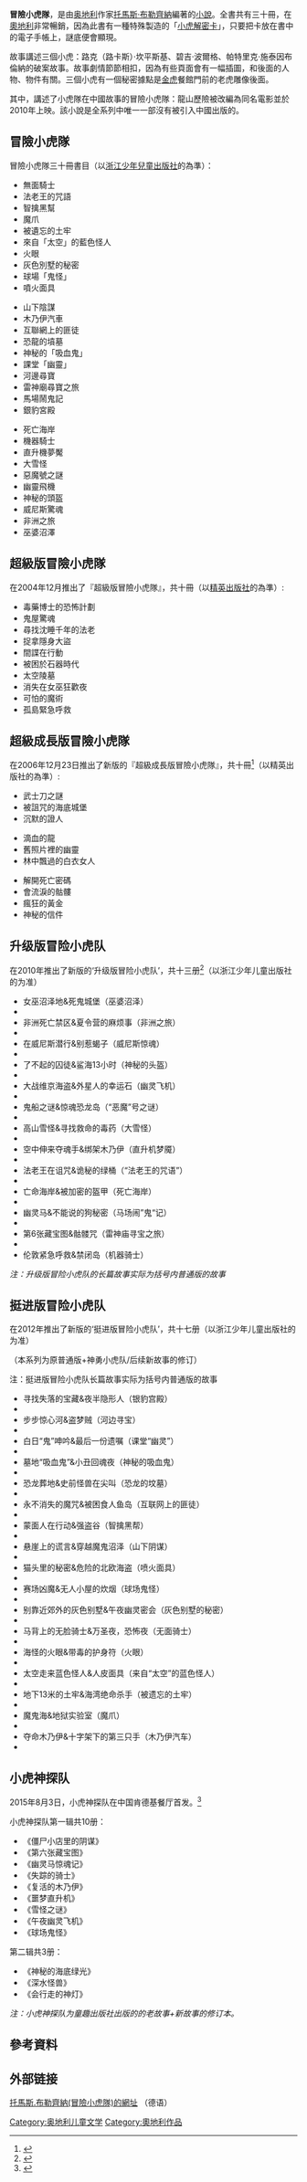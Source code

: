 {{refimprove|time=2016-02-01T09:54:29+00:00}}
'''冒險小虎隊'''，是由[[奥地利|奥地利]]作家[[托馬斯·布勒齊納|托馬斯·布勒齊納]]編著的[[小說|小說]]。全書共有三十冊，在[[奧地利|奧地利]]非常暢銷，因為此書有一種特殊製造的「[[小虎解密卡|小虎解密卡]]」，只要把卡放在書中的電子手帳上，謎底便會顯現。

故事講述三個小虎：路克（路卡斯）·坎平斯基、碧吉·波爾格、帕特里克·施泰因布倫納的破案故事。故事劇情節節相扣，因為有些頁面會有一幅插圖，和後面的人物、物件有關。三個小虎有一個秘密據點是[[金虎|金虎]]餐館門前的老虎雕像後面。

其中，講述了小虎隊在中國故事的冒險小虎隊：龍山歷險被改編為同名電影並於2010年上映。該小說是全系列中唯一一部沒有被引入中國出版的。

== 冒險小虎隊 ==
冒險小虎隊三十冊書目（以[[浙江少年兒童出版社|浙江少年兒童出版社]]的為準）：
{{col-begin}}
{{col-3}}
*無面騎士
*法老王的咒語
*智擒黑幫
*魔爪
*被遺忘的土牢
*來自「太空」的藍色怪人
*火眼
*灰色別墅的秘密
*球場「鬼怪」
*噴火面具
{{col-3}}
*山下陰謀
*木乃伊汽車
*互聯網上的匪徒
*恐龍的墳墓
*神秘的「吸血鬼」
*課堂「幽靈」
*河邊尋寶
*雷神廟尋寶之旅
*馬場鬧鬼記
*銀豹宮殿
{{col-3}}
*死亡海岸
*機器騎士
*直升機夢魘
*大雪怪
*惡魔號之謎
*幽靈飛機
*神秘的頭盔
*威尼斯驚魂
*非洲之旅
*巫婆沼澤
{{col-end}}

== 超級版冒險小虎隊 ==
在2004年12月推出了『超級版冒險小虎隊』，共十冊（以[[精英出版社|精英出版社]]的為準）:
*毒藥博士的恐怖計劃
*鬼屋驚魂
*尋找沈睡千年的法老
*捉拿隱身大盜
*間諜在行動
*被困於石器時代
*太空陵墓
*消失在女巫狂歡夜
*可怕的魔術
*孤島緊急呼救

== 超級成長版冒險小虎隊 ==
在2006年12月23日推出了新版的『超級成長版冒險小虎隊』，共十冊<ref>{{cite news |language = zh-cn |author = 陈桔 |url = http://qjwb.zjol.com.cn/html/2006-12/24/content_1455300.htm |title = “超级成长版”《冒险小虎队》昨首发 |publisher = 钱江日报 |date = 2006年12月24日 |accessdate = 2016年3月24日 |archive-date = 2016年10月12日 |archive-url = https://web.archive.org/web/20161012231808/http://qjwb.zjol.com.cn/html/2006-12/24/content_1455300.htm |dead-url = no }}</ref>（以精英出版社的為準）:
{{col-begin}}
{{col-3}}
*武士刀之謎
*被詛咒的海底城堡
*沉默的證人
{{col-3}}
*滴血的龍
*舊照片裡的幽靈
*林中飄過的白衣女人
{{col-3}}
*解開死亡密碼
*會流淚的骷髏
*瘋狂的黃金
*神秘的信件
{{col-end}}

==升级版冒险小虎队==
在2010年推出了新版的‘升级版冒险小虎队’，共十三册<ref>{{cite news |language = zh-cn |author = 蔡震 |url = http://ent.163.com/10/0717/02/6BOSN8NJ00032DGD.html |title = 《冒险小虎队》出“升级版” |publisher = 扬子晚报 |date = 2010年7月17日 |access-date = 2016年3月24日 |archive-url = https://web.archive.org/web/20160406163719/http://ent.163.com/10/0717/02/6BOSN8NJ00032DGD.html |archive-date = 2016年4月6日 |dead-url = yes }}</ref>（以浙江少年儿童出版社的为准）

* 女巫沼泽地&死鬼城堡（巫婆沼泽）
* 
* 非洲死亡禁区&夏令营的麻烦事（非洲之旅）
* 
* 在威尼斯潜行&别惹蝎子（威尼斯惊魂）
* 
* 了不起的囚徒&鲨海13小时（神秘的头盔）
* 
* 大战维京海盗&外星人的幸运石（幽灵飞机）
* 
* 鬼船之谜&惊魂恐龙岛（“恶魔”号之谜）
* 
* 高山雪怪&寻找救命的毒药（大雪怪）
* 
* 空中伸来夺魂手&绑架木乃伊（直升机梦魇）
* 
* 法老王在诅咒&诡秘的绿桶（“法老王的咒语”）
* 
* 亡命海岸&被加密的盔甲（死亡海岸）
* 
* 幽灵马&不能说的狗秘密（马场闹”鬼“记）
* 
* 第6张藏宝图&骷髅咒（雷神庙寻宝之旅）
* 
* 伦敦紧急呼救&禁闭岛（机器骑士）

''注：升级版冒险小虎队的长篇故事实际为括号内普通版的故事''

==挺进版冒险小虎队==
在2012年推出了新版的‘挺进版冒险小虎队’，共十七册（以浙江少年儿童出版社的为准）

（本系列为原普通版+神勇小虎队/后续新故事的修订）

注：挺进版冒险小虎队长篇故事实际为括号内普通版的故事

* 寻找失落的宝藏&夜半隐形人（银豹宫殿）
* 
* 步步惊心河&盗梦贼（河边寻宝）
* 
* 白日“鬼”呻吟&最后一份遗嘱（课堂“幽灵”）
* 
* 墓地“吸血鬼”&小丑回魂夜（神秘的吸血鬼）
* 
* 恐龙葬地&史前怪兽在尖叫（恐龙的坟墓）
* 
* 永不消失的魔咒&被困食人鱼岛（互联网上的匪徒）
* 
* 蒙面人在行动&强盗谷（智擒黑帮）
* 
* 悬崖上的谎言&穿越魔鬼沼泽（山下阴谋）
* 
* 猫头里的秘密&危险的北欧海盗（喷火面具）
* 
* 赛场凶魔&无人小屋的炊烟（球场鬼怪）
* 
* 别靠近郊外的灰色别墅&午夜幽灵密会（灰色别墅的秘密）
* 
* 马背上的无脸骑士&万圣夜，恐怖夜（无面骑士）
* 
* 海怪的火眼&带毒的护身符（火眼）
* 
* 太空走来蓝色怪人&人皮面具（来自“太空”的蓝色怪人）
* 
* 地下13米的土牢&海湾绝命杀手（被遗忘的土牢）
* 
* 魔鬼海&地狱实验室（魔爪）
* 
* 夺命木乃伊&十字架下的第三只手（木乃伊汽车）
* 

==小虎神探队==
2015年8月3日，小虎神探队在中国肯德基餐厅首发。<ref>{{cite news |language = zh-cn |author = 夏文 |url = http://epaper.jinghua.cn/html/2015-08/04/content_222318.htm |title = 《小虎神探队》来啦大陆首发在肯德基 |publisher = 京华时报 |date = 2015年8月4日 |deadurl = yes |archiveurl = https://web.archive.org/web/20161012232358/http://epaper.jinghua.cn/html/2015-08/04/content_222318.htm |archivedate = 2016年10月12日 |accessdate = 2016年3月24日 }}</ref>

小虎神探队第一辑共10册：

* 《僵尸小店里的阴谋》 
* 《第六张藏宝图》 
* 《幽灵马惊魂记》 
* 《失踪的骑士》 
* 《复活的木乃伊》　 
* 《噩梦直升机》  
* 《雪怪之谜》  
* 《午夜幽灵飞机》  
* 《球场鬼怪》 
第二辑共3册：
* 《神秘的海底绿光》  
* 《深水怪兽》 　 
* 《会行走的神灯》

''注：小虎神探队为童趣出版社出版的的老故事+新故事的修订本。''

==參考資料==
{{Reflist}}

==外部链接==

[http://www.thomasbrezina.com/buecher-serien/serie/ein-fall-fuer-dich-und-das-tiger-team/?sid=afbd90cb83fb917ecc27f9ad27b32ff7 托馬斯.布勒齊納(冒險小虎隊)的網址] {{Wayback|url=http://www.thomasbrezina.com/buecher-serien/serie/ein-fall-fuer-dich-und-das-tiger-team/?sid=afbd90cb83fb917ecc27f9ad27b32ff7 |date=20140518023953 }}（德语）

[[Category:奥地利儿童文学|Category:奥地利儿童文学]]
[[Category:奧地利作品|Category:奧地利作品]]